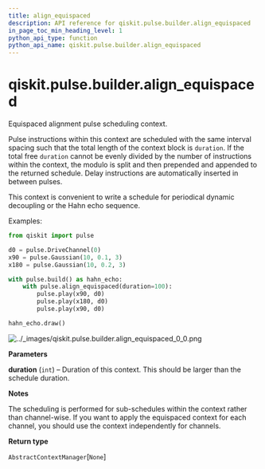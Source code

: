 ```yaml
---
title: align_equispaced
description: API reference for qiskit.pulse.builder.align_equispaced
in_page_toc_min_heading_level: 1
python_api_type: function
python_api_name: qiskit.pulse.builder.align_equispaced
---
```


# qiskit.pulse.builder.align\_equispaced

<Function id="qiskit.pulse.builder.align_equispaced" name="align_equispaced" isDedicatedPage={true} github="https://github.com/qiskit/qiskit/tree/stable/0.17/qiskit/pulse/builder.py" signature="align_equispaced(duration)">
  Equispaced alignment pulse scheduling context.

  Pulse instructions within this context are scheduled with the same interval spacing such that the total length of the context block is `duration`. If the total free `duration` cannot be evenly divided by the number of instructions within the context, the modulo is split and then prepended and appended to the returned schedule. Delay instructions are automatically inserted in between pulses.

  This context is convenient to write a schedule for periodical dynamic decoupling or the Hahn echo sequence.

  Examples:

  ```python
  from qiskit import pulse

  d0 = pulse.DriveChannel(0)
  x90 = pulse.Gaussian(10, 0.1, 3)
  x180 = pulse.Gaussian(10, 0.2, 3)

  with pulse.build() as hahn_echo:
      with pulse.align_equispaced(duration=100):
          pulse.play(x90, d0)
          pulse.play(x180, d0)
          pulse.play(x90, d0)

  hahn_echo.draw()
  ```

  ![../\_images/qiskit.pulse.builder.align\_equispaced\_0\_0.png](/images/api/qiskit/0.26/qiskit.pulse.builder.align_equispaced_0_0.png)

  **Parameters**

  **duration** (`int`) – Duration of this context. This should be larger than the schedule duration.

  **Notes**

  The scheduling is performed for sub-schedules within the context rather than channel-wise. If you want to apply the equispaced context for each channel, you should use the context independently for channels.

  **Return type**

  `AbstractContextManager`\[`None`]
</Function>

